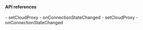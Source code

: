 <PlatformWrapper platform="react-native">

#### API references

<ProductWrapper notAllowed="voice-calling">
- <Link to="{{Global.API_REF_RN_ROOT}}/class_irtcengine.html#api_irtcengine_setcloudproxy">setCloudProxy</Link>
- <Link to="{{Global.API_REF_RN_ROOT}}/class_irtcengineeventhandler.html#callback_irtcengineeventhandler_onconnectionstatechanged">onConnectionStateChanged</Link>
</ProductWrapper>
<ProductWrapper product="voice-calling">
- <Link to="{{Global.API_REF_RN_ROOT_VOICE}}/class_irtcengine.html#api_irtcengine_setcloudproxy">setCloudProxy</Link>
- <Link to="{{Global.API_REF_RN_ROOT_VOICE}}/class_irtcengineeventhandler.html#callback_irtcengineeventhandler_onconnectionstatechanged">onConnectionStateChanged</Link>
</ProductWrapper>

</PlatformWrapper>